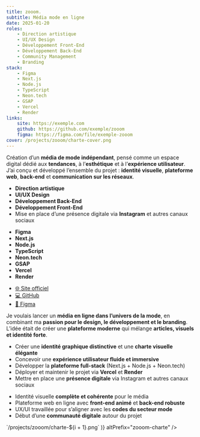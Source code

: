 ```yaml
---
title: zooom.
subtitle: Média mode en ligne
date: 2025-01-20
roles:
    - Direction artistique
    - UI/UX Design
    - Développement Front-End
    - Développement Back-End
    - Community Management
    - Branding
stack:
    - Figma
    - Next.js
    - Node.js
    - TypeScript
    - Neon.tech
    - GSAP
    - Vercel
    - Render
links:
    site: https://exemple.com
    github: https://github.com/exemple/zooom
    figma: https://figma.com/file/exemple-zooom
cover: /projects/zooom/charte-cover.png
---
```


<Section>

Création d’un **média de mode indépendant**, pensé comme un espace digital dédié aux **tendances**, à l’**esthétique** et à l’**expérience utilisateur**.  
J’ai conçu et développé l’ensemble du projet : **identité visuelle**, **plateforme web**, **back-end** et **communication sur les réseaux**.

</Section>

<Accordion>

<AccordionItem title="Rôles">

-   **Direction artistique**
-   **UI/UX Design**
-   **Développement Back-End**
-   **Développement Front-End**
-   Mise en place d’une présence digitale via **Instagram** et autres canaux sociaux

</AccordionItem>

<AccordionItem title="Stack">

-   **Figma**
-   **Next.js**
-   **Node.js**
-   **TypeScript**
-   **Neon.tech**
-   **GSAP**
-   **Vercel**
-   **Render**

</AccordionItem>

<AccordionItem title="Liens">

-   [🌐 Site officiel](https://exemple.com)
-   [💻 GitHub](https://github.com/exemple/zooom)
-   [🎨 Figma](https://figma.com/file/exemple-zooom)

</AccordionItem>

<AccordionItem title="Contexte">

Je voulais lancer un **média en ligne dans l’univers de la mode**, en combinant ma **passion pour le design, le développement et le branding**.  
L’idée était de créer une **plateforme moderne** qui mélange **articles, visuels et identité forte**.

</AccordionItem>

<AccordionItem title="Objectifs">

-   Créer une **identité graphique distinctive** et une **charte visuelle élégante**
-   Concevoir une **expérience utilisateur fluide et immersive**
-   Développer la **plateforme full-stack** (Next.js + Node.js + Neon.tech)
-   Déployer et maintenir le projet via **Vercel** et **Render**
-   Mettre en place une **présence digitale** via Instagram et autres canaux sociaux

</AccordionItem>

<AccordionItem title="Résultats" defaultOpen>

-   Identité visuelle **complète et cohérente** pour le média
-   Plateforme web en ligne avec **front-end animé** et **back-end robuste**
-   UX/UI travaillée pour s’aligner avec les **codes du secteur mode**
-   Début d’une **communauté digitale** autour du projet

</AccordionItem>

<AccordionItem title="Galerie" defaultOpen>
    <Lightbox
        images={Array.from(
            { length: 20 },
            (_, i) => `/projects/zooom/charte-${i + 1}.png`
        )}
        altPrefix="zooom-charte"
    />
</AccordionItem>

</Accordion>
